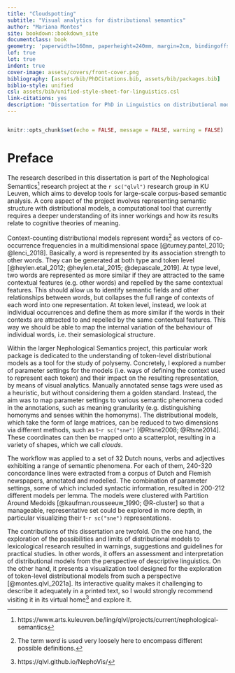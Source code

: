 ```yaml
--- 
title: "Cloudspotting"
subtitle: "Visual analytics for distributional semantics"
author: "Mariana Montes"
site: bookdown::bookdown_site
documentclass: book
geometry: 'paperwidth=160mm, paperheight=240mm, margin=2cm, bindingoffset=0cm'
lof: true
lot: true
indent: true
cover-image: assets/covers/front-cover.png
bibliography: [assets/bib/PhDCitations.bib, assets/bib/packages.bib]
biblio-style: unified
csl: assets/bib/unified-style-sheet-for-linguistics.csl
link-citations: yes
description: "Dissertation for PhD in Linguistics on distributional models applied to lexicography."
---
```


```r
```

```r
knitr::opts_chunk$set(echo = FALSE, message = FALSE, warning = FALSE)
```

# Preface {-}

\fancyhead[LE]{\thepage --- \nouppercase{Preface}}
\fancyhead[RO]{\nouppercase{Preface} --- \thepage}
\fancyhead[LO,RE]{}
\fancyfoot[C]{}

The research described in this dissertation is part of the Nephological Semantics^[https://www.arts.kuleuven.be/ling/qlvl/projects/current/nephological-semantics] research project at the `r sc("qlvl")` research group in KU Leuven,
which aims to develop tools for large-scale corpus-based semantic analysis.
A core aspect of the project involves representing semantic structure with distributional models,
a computational tool that currently requires a deeper understanding of its inner workings
and how its results relate to cognitive theories of meaning. 

Context-counting distributional models represent words[^word] as vectors of co-occurrence frequencies in a multidimensional space
[@turney.pantel_2010; @lenci_2018]. Basically, a word is represented by
its association strength to other words.
They can be generated at both type and token level [@heylen.etal_2012; @heylen.etal_2015; @depascale_2019].
At type level, two words are represented as more similar if they are attracted to the same
contextual features (e.g. other words) and repelled by the same contextual features. This should
allow us to identify semantic fields and other relationships between words, but collapses the full
range of contexts of each word into one representation.
At token level, instead, we look at individual occurrences and define them as more similar if
the words in their contexts are attracted to and repelled by the same contextual features.
This way we should be able to map the internal variation of the behaviour of individual words,
i.e. their semasiological structure.

Within the larger Nephological Semantics project, this particular work package is dedicated
to the understanding of token-level distributional models as a tool
for the study of polysemy. Concretely, I explored a number of parameter settings for the models
(i.e. ways of defining the context used to represent each token) and their impact on the
resulting representation, by means of visual analytics.
Manually annotated sense tags were used as a heuristic, but without
considering them a golden standard. Instead, the aim was to map parameter settings to various
semantic phenomena coded in the annotations, such as
meaning granularity (e.g. distinguishing homonyms and senses within the homonyms).
The distributional models, which take the form of large matrices,
can be reduced to two dimensions via different methods,
such as t-`r sc("sne")` [@Rtsne2008; @Rtsne2014].
These coordinates can then be mapped onto a scatterplot, resulting in a variety of
shapes, which we call *clouds*.

The workflow was applied to a set of 32 Dutch nouns, verbs and adjectives exhibiting
a range of semantic phenomena. For each of them, 240-320 concordance lines were extracted
from a corpus of Dutch and Flemish newspapers,
annotated and modelled. The combination of parameter settings, some of which included syntactic
information, resulted in 200-212 different models per lemma. The models were clustered with Partition
Around Medoids [@kaufman.rousseeuw_1990; @R-cluster] so that a manageable, representative set could be explored
in more depth, in particular visualizing their t-`r sc("sne")` representations.

The contributions of this dissertation are twofold. On the one hand, the exploration of
the possibilities and limits of distributional models to lexicological research resulted in
warnings, suggestions and guidelines for practical studies. In other words, it offers
an assessment and interpretation of distributional models from the perspective of descriptive linguistics.
On the other hand, it presents a visualization tool designed for the exploration of
token-level distributional models from such a perspective [@montes.qlvl_2021a]. Its interactive quality makes
it challenging to describe it adequately in a printed text, so I would strongly
recommend visiting it in its virtual home^[https://qlvl.github.io/NephoVis/] and explore it.

[^word]: The term *word* is used very loosely here to encompass different possible definitions.
